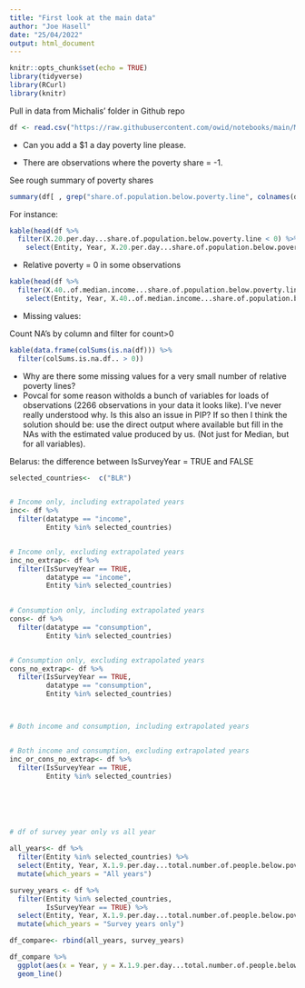 ```yaml
---
title: "First look at the main data"
author: "Joe Hasell"
date: "25/04/2022"
output: html_document
---
```


```r
knitr::opts_chunk$set(echo = TRUE)
library(tidyverse)
library(RCurl)
library(knitr)
```


Pull in data from Michalis' folder in Github repo
```r
df <- read.csv("https://raw.githubusercontent.com/owid/notebooks/main/MichalisMoatsos/MainDataCountriesOnly.csv", row.names = 1, header = T, sep = ";", dec = ",")

```


* Can you add a $1 a day poverty line please.

* There are observations where the poverty share = -1.

See rough summary of poverty shares
```r
summary(df[ , grep("share.of.population.below.poverty.line", colnames(df))] )  


```

For instance:
```r
kable(head(df %>%
  filter(X.20.per.day...share.of.population.below.poverty.line < 0) %>%
    select(Entity, Year, X.20.per.day...share.of.population.below.poverty.line)))

```

* Relative poverty = 0 in some observations

```r
kable(head(df %>%
  filter(X.40..of.median.income...share.of.population.below.poverty.line ==0) %>%
    select(Entity, Year, X.40..of.median.income...share.of.population.below.poverty.line, Median, Median_estimated)))
```


* Missing values:

Count NA's by column and filter for count>0
```r
kable(data.frame(colSums(is.na(df))) %>%
  filter(colSums.is.na.df.. > 0))
```

  + Why are there some missing values for a very small number of relative poverty lines?
  + Povcal for some reason witholds a bunch of variables for loads of observations (2266 observations in your data it looks like). I've never really understood why. Is this also an issue in PIP? If so then I think the solution should be: use the direct output where available but fill in the NAs with the estimated value produced by us. (Not just for Median, but for all variables).

Belarus:  the difference between IsSurveyYear = TRUE and FALSE
```r
selected_countries<-  c("BLR")


# Income only, including extrapolated years
inc<- df %>%
  filter(datatype == "income",
         Entity %in% selected_countries)


# Income only, excluding extrapolated years
inc_no_extrap<- df %>%
  filter(IsSurveyYear == TRUE,
         datatype == "income",
         Entity %in% selected_countries)

  
# Consumption only, including extrapolated years
cons<- df %>%
  filter(datatype == "consumption",
         Entity %in% selected_countries)


# Consumption only, excluding extrapolated years
cons_no_extrap<- df %>%
  filter(IsSurveyYear == TRUE,
         datatype == "consumption",
         Entity %in% selected_countries)  



# Both income and consumption, including extrapolated years


# Both income and consumption, excluding extrapolated years
inc_or_cons_no_extrap<- df %>%
  filter(IsSurveyYear == TRUE,
         Entity %in% selected_countries)






# df of survey year only vs all year

all_years<- df %>%
  filter(Entity %in% selected_countries) %>%
  select(Entity, Year, X.1.9.per.day...total.number.of.people.below.poverty.line, datatype, IsSurveyYear) %>%
  mutate(which_years = "All years")

survey_years <- df %>%
  filter(Entity %in% selected_countries,
         IsSurveyYear == TRUE) %>%
  select(Entity, Year, X.1.9.per.day...total.number.of.people.below.poverty.line, datatype, IsSurveyYear) %>%
  mutate(which_years = "Survey years only")

df_compare<- rbind(all_years, survey_years)

df_compare %>%
  ggplot(aes(x = Year, y = X.1.9.per.day...total.number.of.people.below.poverty.line, colour = which_years)) + 
  geom_line()


```

